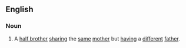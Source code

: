 ==English==

===Noun===
{{en-noun|+|pl2qual=obsolete|uterine brethren}}

# A [[half brother]] [[sharing]] the [[same]] [[mother]] but [[having]] a [[different]] [[father]].
#: {{hyper|en|uterine sibling}}
#: {{cot|en|uterine sister}}